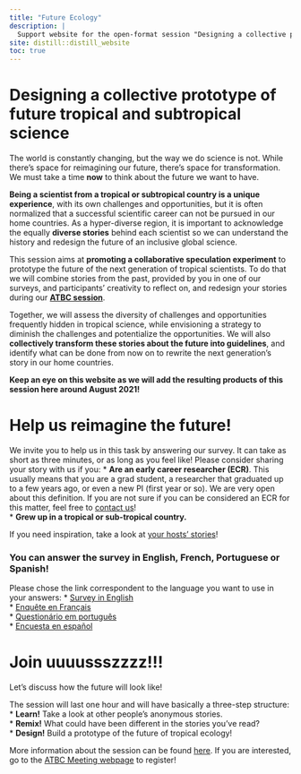 ```yaml
---
title: "Future Ecology"
description: |
  Support website for the open-format session "Designing a collective prototype of future tropical and subtropical science", to take place at the ATBC Annual Meeting 2021.
site: distill::distill_website
toc: true
---
```


# Designing a collective prototype of future tropical and subtropical science 

The world is constantly changing, but the way we do science is not. While there's space for reimagining our future, there's space for transformation. We must take a time **now** to think about the future we want to have.  

**Being a scientist from a tropical or subtropical country is a unique experience**, with its own challenges and opportunities, but it is often normalized that a successful scientific career can not be pursued in our home countries. As a hyper-diverse region, it is important to acknowledge the equally **diverse stories** behind each scientist so we can understand the history and redesign the future of an inclusive global science.

This session aims at **promoting a collaborative speculation experiment** to prototype the future of the next generation of tropical scientists. To do that we will combine stories from the past, provided by you in one of our surveys, and participants' creativity to reflect on, and redesign your stories during our [**ATBC session**](https://www.atbc2021.org/ofs/designing-a-collective-prototype-of-future-tropical-and-subtropical-science-%5Bofs-5%5D).  

Together, we will assess the diversity of challenges and opportunities frequently hidden in tropical science, while envisioning a strategy to diminish the challenges and potentialize the opportunities. We will also **collectively transform these stories about the future into guidelines**, and identify what can be done from now on to rewrite the next generation’s story in our home countries.

**Keep an eye on this website as we will add the resulting products of this session here around August 2021!**

# Help us reimagine the future!

We invite you to help us in this task by answering our survey. It can take as short as three minutes, or as long as you feel like! Please consider sharing your story with us if you:
* **Are an early career researcher (ECR)**. This usually means that you are a grad student, a researcher that graduated up to a few years ago, or even a new PI (first year or so). We are very open about this definition. If you are not sure if you can be considered an ECR for this matter, feel free to [contact us](mailto:future.ecology@protonmail.com)!  
* **Grew up in a tropical or sub-tropical country.**  

If you need inspiration, take a look at [your hosts' stories](/about)!

### You can answer the survey in English, French, Portuguese or Spanish!
Please chose the link correspondent to the language you want to use in your answers:
* [Survey in English](https://forms.office.com/r/ViAq7YSeEJ)  
* [Enquête en Français](https://forms.office.com/r/5T6hBNB7rn)  
* [Questionário em português](https://forms.office.com/r/HA5Ht9tHP5)  
* [Encuesta en español](https://forms.office.com/r/aMR4PwxMeU)  

# Join uuuussszzzz!!!

Let's discuss how the future will look like!

The session will last one hour and will have basically a three-step structure:
* **Learn!** Take a look at other people's anonymous stories.  
* **Remix!** What could have been different in the stories you've read?  
* **Design!** Build a prototype of the future of tropical ecology!
  
More information about the session can be found [here](https://www.atbc2021.org/ofs/designing-a-collective-prototype-of-future-tropical-and-subtropical-science-%5Bofs-5%5D). If you are interested, go to the [ATBC Meeting webpage](https://www.atbc2021.org/) to register!